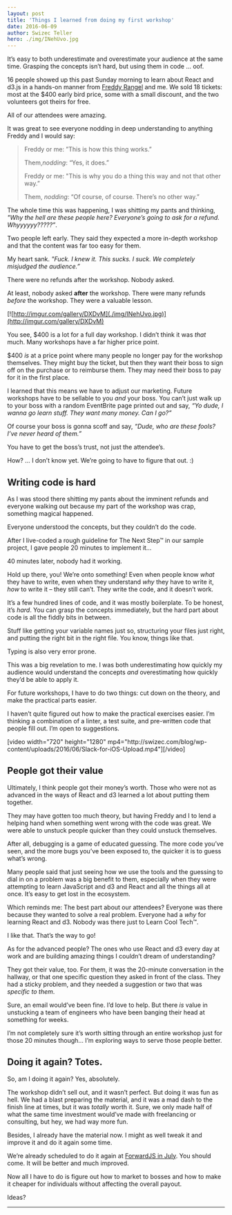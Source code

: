 ```yaml
---
layout: post
title: 'Things I learned from doing my first workshop'
date: 2016-06-09
author: Swizec Teller
hero: ./img/INehUvo.jpg
---
```

It’s easy to both underestimate and overestimate your audience at the same time. Grasping the concepts isn’t hard, but using them in code ... oof.



16 people showed up this past Sunday morning to learn about React and d3.js in a hands-on manner from [Freddy Rangel](https://twitter.com/frangel85) and me. We sold 18 tickets: most at the $400 early bird price, some with a small discount, and the two volunteers got theirs for free.



All of our attendees were amazing.



It was great to see everyone nodding in deep understanding to anything Freddy and I would say:

> Freddy or me: ”This is how this thing works.”
>
>
>
> Them,_nodding_: “Yes, it does.”
>
>
>
> Freddy or me: "This is why you do a thing this way and not that other way.”
>
>
>
> Them, _nodding_: “Of course, of course. There’s no other way.”

The whole time this was happening, I was shitting my pants and thinking, _"Why the hell are these people here? Everyone’s going to ask for a refund. Whyyyyyy?????”_.



Two people left early. They said they expected a more in-depth workshop and that the content was far too easy for them.



My heart sank. _"Fuck. I knew it. This sucks. I suck. We completely misjudged the audience.”_



There were no refunds after the workshop. Nobody asked.



At least, nobody asked **after** the workshop. There were many refunds _before_ the workshop. They were a valuable lesson.



[![http://imgur.com/gallery/DXDvM](./img/INehUvo.jpg)](http://imgur.com/gallery/DXDvM)

You see, $400 is a lot for a full day workshop. I didn’t think it was _that_ much. Many workshops have a far higher price point.



$400 _is_ at a price point where many people no longer pay for the workshop themselves. They might buy the ticket, but then they want their boss to sign off on the purchase or to reimburse them. They may need their boss to pay for it in the first place.



I learned that this means we have to adjust our marketing. Future workshops have to be sellable to you _and_ your boss. You can’t just walk up to your boss with a random EventBrite page printed out and say, _“Yo dude, I wanna go learn stuff. They want many money. Can I go?”_



Of course your boss is gonna scoff and say, _“Dude, who are these fools? I’ve never heard of them.”_



You have to get the boss’s trust, not just the attendee’s.



How? … I don’t know yet. We’re going to have to figure that out. :)

## Writing code is hard

As I was stood there shitting my pants about the imminent refunds and everyone walking out because my part of the workshop was crap, something magical happened.



Everyone understood the concepts, but they couldn’t do the code.



After I live-coded a rough guideline for The Next Step™ in our sample project, I gave people 20 minutes to implement it…



40 minutes later, nobody had it working.



Hold up there, you! We’re onto something! Even when people know _what_ they have to write, even when they understand _why_ they have to write it, _how_ to write it – they still can’t. They write the code, and it doesn’t work.



It’s a few hundred lines of code, and it was mostly boilerplate. To be honest, it’s _hard_. You can grasp the concepts immediately, but the hard part about code is all the fiddly bits in between.



Stuff like getting your variable names just so, structuring your files just right, and putting the right bit in the right file. You know, things like that.



Typing is also very error prone.



This was a big revelation to me. I was both underestimating how quickly my audience would understand the concepts _and_ overestimating how quickly they’d be able to apply it.



For future workshops, I have to do two things: cut down on the theory, and make the practical parts easier.



I haven’t quite figured out how to make the practical exercises easier. I’m thinking a combination of a linter, a test suite, and pre-written code that people fill out. I’m open to suggestions.



\[video width="720" height="1280" mp4="http&#x3A;//swizec.com/blog/wp-content/uploads/2016/06/Slack-for-iOS-Upload.mp4"]\[/video]

## People got their value

Ultimately, I think people got their money’s worth. Those who were not as advanced in the ways of React and d3 learned a lot about putting them together.



They may have gotten too much theory, but having Freddy and I to lend a helping hand when something went wrong with the code was great. We were able to unstuck people quicker than they could unstuck themselves.



After all, debugging is a game of educated guessing. The more code you’ve seen, and the more bugs you’ve been exposed to, the quicker it is to guess what’s wrong.



Many people said that just seeing how we use the tools and the guessing to dial in on a problem was a big benefit to them, especially when they were attempting to learn JavaScript and d3 and React and all the things all at once. It’s easy to get lost in the ecosystem.



Which reminds me: The best part about our attendees? Everyone was there because they wanted to solve a real problem. Everyone had a _why_ for learning React and d3. Nobody was there just to Learn Cool Tech™.



I like that. That’s the way to go!



As for the advanced people? The ones who use React and d3 every day at work and are building amazing things I couldn’t dream of understanding?



They got their value, too. For them, it was the 20-minute conversation in the hallway, or that one specific question they asked in front of the class. They had a sticky problem, and they needed a suggestion or two that was _specific to them_.



Sure, an email would’ve been fine. I’d love to help. But there _is_ value in unstucking a team of engineers who have been banging their head at something for weeks.



I’m not completely sure it’s worth sitting through an entire workshop just for those 20 minutes though… I’m exploring ways to serve those people better.

## Doing it again? Totes.

So, am I doing it again? Yes, absolutely.



The workshop didn’t sell out, and it wasn’t perfect. But doing it was fun as hell. We had a blast preparing the material, and it was a mad dash to the finish line at times, but it was _totally_ worth it. Sure, we only made half of what the same time investment would’ve made with freelancing or consulting, but hey, we had way more fun.



Besides, I already have the material now. I might as well tweak it and improve it and do it again some time.



We’re already scheduled to do it again at [ForwardJS in July](https://forwardjs.com/). You should come. It will be better and much improved.



Now all I have to do is figure out how to market to bosses and how to make it cheaper for individuals without affecting the overall payout.



Ideas?



* * *